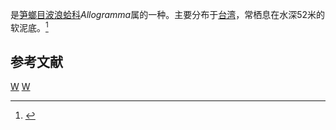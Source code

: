 {{noteTA
|T=zh-cn:瓦胡奇纹蛤; zh-tw:龍宮波浪蛤;
|1=zh-cn:瓦胡奇纹蛤; zh-tw:龍宮波浪蛤;
}}
{{Speciesbox
| taxon = Allogramma oahuensis
| binomial_authority = Dall, Bartsch et Rehder, 1938
}}
{{地区用词4|start=学名：''{{lang|la|Allogramma oahuensis}}''|cn=瓦胡奇纹蛤|tw=龍宮波浪蛤|as=称}}是[[笋螂目|笋螂目]][[波浪蛤科|波浪蛤科]]''Allogramma''属的一种。主要分布于[[台湾|台湾]]，常栖息在水深52米的软泥底。<ref>{{cite web|url=http://shell.sinica.edu.tw/chinese/shellbase_detail.php?science_no=2823|title=国际贝库：瓦胡奇纹蛤|publisher=台湾贝类资料库|accessdate=2009-08-11|archive-date=2016-03-04|archive-url=https://web.archive.org/web/20160304125902/http://shell.sinica.edu.tw/chinese/shellbase_detail.php?science_no=2823|dead-url=no}}</ref>

== 参考文献 ==
{{reflist}}

{{taxonbar}}
[[Category:_1938年描述的动物|W]]
[[Category:波浪蛤科|W]]